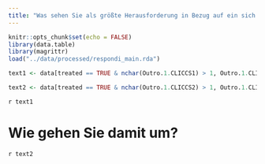 ```yaml
---
title: "Was sehen Sie als größte Herausforderung in Bezug auf ein sich wandelndes Klima?"
---
```


```r
knitr::opts_chunk$set(echo = FALSE)
library(data.table)
library(magrittr)
load("../data/processed/respondi_main.rda")
```

```r
text1 <- data[treated == TRUE & nchar(Outro.1.CLICCS1) > 1, Outro.1.CLICCS1] %>% unlist() %>% paste(collapse = " | ")
```

```r
text2 <- data[treated == TRUE & nchar(Outro.1.CLICCS2) > 1, Outro.1.CLICCS2] %>% unlist() %>% paste(collapse = " | ")
```

`r text1`

# Wie gehen Sie damit um?

`r text2`